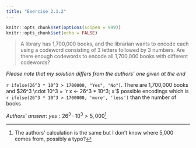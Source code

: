 ```yaml
---
title: "Exercise 2.1.2"
---
```


```r
knitr::opts_chunk$set(options(scipen = 999))
knitr::opts_chunk$set(echo = FALSE)
```

> A library has 1,700,000 books, and the librarian wants to encode each using a codeword consisting of 3 letters followed by 3 numbers. Are there enough codewords to encode all 1,700,000 books with different codewords?

*Please note that my solution differs from the authors' one given at the end*

`r ifelse(26^3 * 10^3 > 1700000, "Yes", "No")`. There are 1,700,000 books and $26^3 \cdot 10^3 = `r x <- 26^3 * 10^3; x`$ possible encodings which is `r ifelse(26^3 * 10^3 > 1700000, 'more', 'less')` than the number of books

*Authors' answer*: $yes: 26^3 \cdot 10^3 > 5,000$[^1]

[^1]: The authors' calculation is the same but I don't know where 5,000 comes from, possibly a typo?